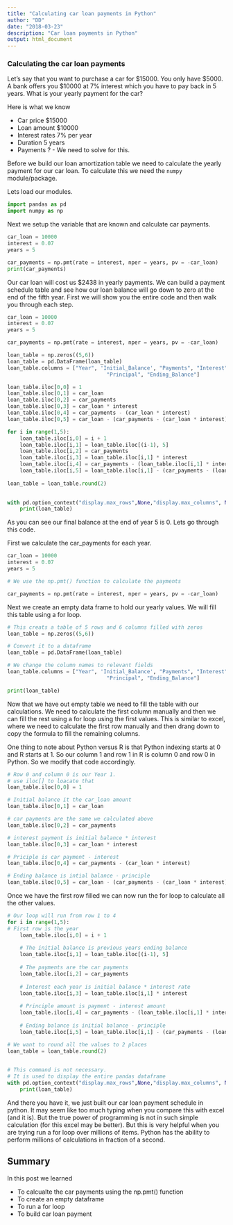 ```yaml
---
title: "Calculating car loan payments in Python"
author: "DD"
date: "2018-03-23"
description: "Car loan payments in Python"
output: html_document
---
```


### Calculating the car loan payments

Let's say that you want to purchase a car for \$15000. You only have \$5000. A bank offers you \$10000 at 7% interest which you have to pay back in 5 years. What is your yearly payment for the car?

Here is what we know

- Car price \$15000
- Loan amount \$10000
- Interest rates 7% per year
- Duration 5 years
- Payments ? - We need to solve for this.

Before we build our loan amortization table we need to calculate the yearly payment for our car loan. To calculate this we need the `numpy` module/package.

Lets load our modules.

```python

import pandas as pd
import numpy as np

```

Next we setup the variable that are known and calculate car payments.

```python

car_loan = 10000
interest = 0.07
years = 5

car_payments = np.pmt(rate = interest, nper = years, pv = -car_loan)
print(car_payments)

```

Our car loan will cost us \$2438 in yearly payments. We can build a payment schedule table and see how our loan balance will go down to zero at the end of the fifth year. First we will show you the entire code and then walk you through each step.

```python

car_loan = 10000
interest = 0.07
years = 5

car_payments = np.pmt(rate = interest, nper = years, pv = -car_loan)

loan_table = np.zeros((5,6))
loan_table = pd.DataFrame(loan_table)
loan_table.columns = ["Year", 'Initial_Balance', "Payments", "Interest",
                                "Principal", "Ending_Balance"]

loan_table.iloc[0,0] = 1
loan_table.iloc[0,1] = car_loan
loan_table.iloc[0,2] = car_payments
loan_table.iloc[0,3] = car_loan * interest
loan_table.iloc[0,4] = car_payments - (car_loan * interest)
loan_table.iloc[0,5] = car_loan - (car_payments - (car_loan * interest))

for i in range(1,5):
    loan_table.iloc[i,0] = i + 1
    loan_table.iloc[i,1] = loan_table.iloc[(i-1), 5]
    loan_table.iloc[i,2] = car_payments
    loan_table.iloc[i,3] = loan_table.iloc[i,1] * interest
    loan_table.iloc[i,4] = car_payments - (loan_table.iloc[i,1] * interest)
    loan_table.iloc[i,5] = loan_table.iloc[i,1] - (car_payments - (loan_table.iloc[i,1] * interest))
    
loan_table = loan_table.round(2)
    

with pd.option_context("display.max_rows",None,"display.max_columns", None):
    print(loan_table)

```

As you can see our final balance at the end of year 5 is 0. Lets go through this code.

First we calculate the car_payments for each year.
```python


car_loan = 10000
interest = 0.07
years = 5

# We use the np.pmt() function to calculate the payments

car_payments = np.pmt(rate = interest, nper = years, pv = -car_loan)

```

Next we create an empty data frame to hold our yearly values. We will fill this table using a for loop.

```python

# This creats a table of 5 rows and 6 columns filled with zeros
loan_table = np.zeros((5,6))

# Convert it to a dataframe
loan_table = pd.DataFrame(loan_table)

# We change the column names to relevant fields
loan_table.columns = ["Year", 'Initial_Balance', "Payments", "Interest",
                                "Principal", "Ending_Balance"]

print(loan_table)

```

Now that we have out empty table we need to fill the table with our calculations. We need to calculate the first column manually and then we can fill the rest using a for loop using the first values. This is similar to excel, where we need to calculate the first row manually and then drang down to copy the formula to fill the remaining columns.

One thing to note about Python versus R is that Python indexing starts at 0 and R starts at 1. So our column 1 and row 1 in R is column 0 and row 0 in Python. So we modify that code accordingly.

```python

# Row 0 and column 0 is our Year 1.
# use iloc[] to loacate that
loan_table.iloc[0,0] = 1

# Initial balance it the car_loan amount
loan_table.iloc[0,1] = car_loan

# car payments are the same we calculated above
loan_table.iloc[0,2] = car_payments

# interest payment is initial balance * interest
loan_table.iloc[0,3] = car_loan * interest

# Priciple is car payment - interest
loan_table.iloc[0,4] = car_payments - (car_loan * interest)

# Ending balance is intial balance - principle
loan_table.iloc[0,5] = car_loan - (car_payments - (car_loan * interest))

```

Once we have the first row filled we can now run the for loop to calculate all the other values.

```python

# Our loop will run from row 1 to 4
for i in range(1,5):
# First row is the year
    loan_table.iloc[i,0] = i + 1
    
    # The initial balance is previous years ending balance
    loan_table.iloc[i,1] = loan_table.iloc[(i-1), 5]
    
    # The payments are the car payments
    loan_table.iloc[i,2] = car_payments
    
    # Interest each year is initial balance * interest rate
    loan_table.iloc[i,3] = loan_table.iloc[i,1] * interest
    
    # Principle amount is payment - interest amount
    loan_table.iloc[i,4] = car_payments - (loan_table.iloc[i,1] * interest)
    
    # Ending balance is initial balance - principle
    loan_table.iloc[i,5] = loan_table.iloc[i,1] - (car_payments - (loan_table.iloc[i,1] * interest))

# We want to round all the values to 2 places
loan_table = loan_table.round(2)
    

# This command is not necessary. 
# It is used to display the entire pandas dataframe
with pd.option_context("display.max_rows",None,"display.max_columns", None):
    print(loan_table)


```

And there you have it, we just built our car loan payment schedule in python. It may seem like too much typing when you compare this with excel (and it is). But the true power of programming is not in such simple calculation (for this excel may be better). But this is very helpful when you are trying run a for loop over millions of items. Python has the ability to perform millions of calculations in fraction of a second. 

## Summary

In this post we learned 

- To calcualte the car payments using the np.pmt() function
- To create an empty dataframe
- To run a for loop
- To build car loan payment
